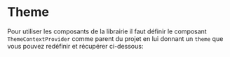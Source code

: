 
<Meta title="Overview/Cheatsheet" />

# Theme

Pour utiliser les composants de la librairie il faut définir le composant `ThemeContextProvider` comme parent du projet en lui donnant
un `theme` que vous pouvez redéfinir et récupérer ci-dessous:

<ThemeOverview />
